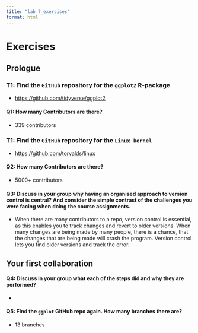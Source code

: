 ```yaml
---
title: "lab_7_exercises"
format: html
---
```


# Exercises

## Prologue

### T1: Find the `GitHub` repository for the `ggplot2` R-package

-   <https://github.com/tidyverse/ggplot2>

#### **Q1:** How many Contributors are there?

-   339 contributors

### **T1:** Find the `GitHub` repository for the `Linux kernel`

-   <https://github.com/torvalds/linux>

#### **Q2:** How many Contributors are there?

-   5000+ contributors

#### Q**3:** Discuss in your group why having an organised approach to version control is central? And consider the simple contrast of the challenges you were facing when doing the course assignments.

-   When there are many contributors to a repo, version control is essential, as this enables you to track changes and revert to older versions. When many changes are being made by many people, there is a chance, that the changes that are being made will crash the program. Version control lets you find older versions and track the error.

## Your first collaboration

#### **Q4:** Discuss in your group what each of the steps did and why they are performed?

-   

#### **Q5:** Find the `ggplot` GitHub repo again. How many branches there are?

-   13 branches
